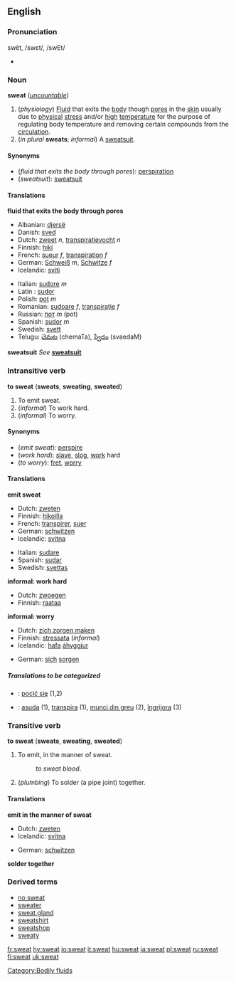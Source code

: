 ==English==

===Pronunciation===
swĕt, /swɛt/, /swEt/
*{{audio|en-us-sweat.ogg|Audio (US)}}

===Noun===
'''sweat''' (''[[uncountable]]'')
#(''physiology'') [[Fluid]] that exits the [[body]] though [[pore]]s in the [[skin]] usually due to [[physical]] [[stress]] and/or [[high]] [[temperature]] for the purpose of regulating body temperature and removing certain compounds from the [[circulation]].
#(''in plural'' '''sweats'''; ''informal'') A [[sweatsuit]].

====Synonyms====
*(''fluid that exits the body through pores''): [[perspiration]]
*(''sweatsuit''): [[sweatsuit]]

====Translations====

'''fluid that exits the body through pores'''
{{top}}
*Albanian: [[djersë]]
*Danish: [[sved]] {{c}}
*Dutch: [[zweet]] ''n'', [[transpiratievocht]] ''n''
*Finnish: [[hiki]]
*French: [[sueur]] ''f'', [[transpiration]] ''f''
*German: [[Schweiß]] ''m'', [[Schwitze]] ''f''
*Icelandic: [[sviti]]
{{mid}}
*Italian: [[sudore]] ''m''
*Latin : [[sudor]]
*Polish: [[pot#Polish|pot]] ''m''
*Romanian: [[sudoare]] ''f'', [[transpiraţie]] ''f''
*Russian: [[пот]] ''m'' (pot)
*Spanish: [[sudor]] ''m''
*Swedish: [[svett]]
*Telugu: [[చెమట]] (chemaTa), [[స్వేదం]] (svaedaM)
{{bottom}}

'''sweatsuit'''
''See'' '''[[sweatsuit]]'''

===Intransitive verb===
'''to sweat''' ('''sweats''', '''sweating''', '''sweated''')

#To emit sweat.
#(''informal'') To work hard.
#(''informal'') To worry.

====Synonyms====
*(''emit sweat''): [[perspire]]
*(''work hard''): [[slave]], [[slog]], [[work]] hard
*(''to worry''): [[fret]], [[worry]]

====Translations====

'''emit sweat'''
{{top}}
*Dutch: [[zweten]]
*Finnish: [[hikoilla]]
*French: [[transpirer]], [[suer]]
*German: [[schwitzen]]
*Icelandic: [[svitna]]
{{mid}}
*Italian: [[sudare]]
*Spanish: [[sudar]]
*Swedish: [[svettas]]
{{bottom}}

'''informal: work hard'''
<!--Note: add INFORMAL or SLANG terms to this table, where these exist-->
{{top}}
*Dutch: [[zwoegen]] 
*Finnish: [[raataa]]
{{mid}}
{{bottom}}

'''informal: worry'''
<!--Note: add INFORMAL or SLANG terms to this table, where these exist-->
{{top}}
*Dutch: [[zich zorgen maken]]
*Finnish: [[stressata]] (''informal'')
*Icelandic: [[hafa]] [[áhyggjur]]
{{mid}}
*German: [[sich]] [[sorgen]]<!--is this informal?-->
{{bottom}}

=====Translations to be categorized=====
{{checktrans}}
*{{ttbc|Polish}}: [[pocić się]] (1,2)
*{{ttbc|Romanian}}: [[asuda]] (1), [[transpira]] (1), [[munci din greu]] (2), [[îngrijora]] (3)

===Transitive verb===
'''to sweat''' ('''sweats''', '''sweating''', '''sweated''')

#To emit, in the manner of sweat.
#:''to sweat blood''.
#(''plumbing'') To solder (a pipe joint) together.

====Translations====

'''emit in the manner of sweat'''
{{top}}
*Dutch: [[zweten]]
*Icelandic: [[svitna]]
{{mid}}
*German: [[schwitzen]]
{{bottom}}

'''solder together'''
{{top}}
{{mid}}
{{bottom}}

===Derived terms===
*[[no sweat]]
*[[sweater]]
*[[sweat gland]]
*[[sweatshirt]]
*[[sweatshop]]
*[[sweaty]]

[[Category:Bodily fluids]]

[[fr:sweat]]
[[hy:sweat]]
[[io:sweat]]
[[it:sweat]]
[[hu:sweat]]
[[ja:sweat]]
[[pl:sweat]]
[[ru:sweat]]
[[fi:sweat]]
[[uk:sweat]]